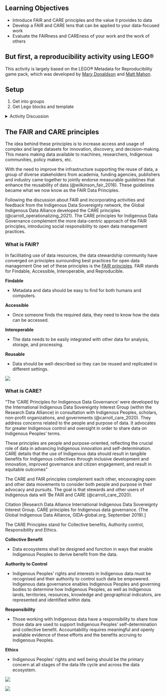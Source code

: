 ## Learning Objectives {.unnumbered}

-   Introduce FAIR and CARE principles and the value it provides to data
-   Develop a FAIR and CARE lens that can be applied to your data-focused work
-   Evaluate the FAIRness and CAREness of your work and the work of others
    
## But first, a reproducibility activity using LEGO®

This activity is largely based on the LEGO® Metadata for Reproducibility game pack, which was developed by [Mary Donaldson](https://orcid.org/0000-0002-1936-3499) and [Matt Mahon](https://orcid.org/0000-0001-8950-8422). 

::: callout-tip
## Setup
1. Get into groups
2. Get Lego blocks and template
:::

<details>

<summary>Activity Discussion</summary>

- Did you find this a simple way to document your process?
- Was there anything you found difficult to capture?
- Did those replicating the builds find it straightforward to follow?
- Did you encounter any ambiguity in the instructions?

</details>



## The FAIR and CARE principles

The idea behind these principles is to increase access and usage of complex and large datasets for innovation, discovery, and decision-making. This means making data available to machines, researchers, Indigenous communities, policy makers, etc.

With the need to improve the infrastructure supporting the reuse of
data, a group of diverse stakeholders from academia, funding agencies,
publishers and industry came together to jointly endorse measurable
guidelines that enhance the reusability of data (@wilkinson_fair_2016).
These guidelines became what we now know as the FAIR Data Principles.

Following the discussion about FAIR and incorporating activities and
feedback from the Indigenous Data Sovereignty network, the Global
Indigenous Data Alliance developed the CARE principles
(@carroll_operationalizing_2021). The CARE principles for Indigenous
Data Governance complement the more data-centric approach of the FAIR
principles, introducing social responsibility to open data management
practices.

### What is FAIR?

In facilitating use of data resources, the data stewardship community
have converged on principles surrounding best practices for open data
management One set of these principles is the [FAIR
principles](https://force11.org/info/guiding-principles-for-findable-accessible-interoperable-and-re-usable-data-publishing-version-b1-0/).
FAIR stands for Findable, Accessible, Interoperable, and Reproducible.

**Findable**

-   Metadata and data should be easy to find for both humans and
    computers.

**Accessible**

-   Once someone finds the required data, they need to know how the data
    can be accessed.

**Interoperable**

-   The data needs to be easily integrated with other data for analysis,
    storage, and processing.

**Reusable**

-   Data should be well-described so they can be reused and replicated
    in different settings.

![](images/FAIRsFAIR.png)

### What is CARE?

<!-- NEED to IMPROVE THIS DESCRIPTION -->

"The 'CARE Principles for Indigenous Data Governance' were developed by
the International Indigenous Data Sovereignty Interest Group (within the
Research Data Alliance) in consultation with Indigenous Peoples,
scholars, non-profit organizations, and governments
(@carroll_care_2020). They address concerns related to the people and
purpose of data. It advocates for greater Indigenous control and
oversight in order to share data on Indigenous Peoples' terms.

These principles are people and purpose-oriented, reflecting the crucial
role of data in advancing Indigenous innovation and self-determination.
CARE details that the use of Indigenous data should result in tangible
benefits for Indigenous collectives through inclusive development and
innovation, improved governance and citizen engagement, and result in
equitable outcomes"

The CARE and FAIR principles complement each other, encouraging open and
other data movements to consider both people and purpose in their
advocacy and pursuits. The goal is that stewards and other users of
Indigenous data will 'Be FAIR and CARE (@carroll_care_2020).

Citation \[Research Data Alliance International Indigenous Data
Sovereignty Interest Group. CARE principles for Indigenous data
governance. (The Global Indigenous Data Alliance, GIDA-global.org,
September 2019).\]

The CARE Principles stand for Collective benefits, Authority control,
Responsibility and Ethics.

**Collective Benefit**

-   Data ecosystems shall be designed and function in ways that enable
    Indigenous Peoples to derive benefit from the data.

**Authority to Control**

-   Indigenous Peoples' rights and interests in Indigenous data must be
    recognised and their authority to control such data be empowered.
    Indigenous data governance enables Indigenous Peoples and governing
    bodies to determine how Indigenous Peoples, as well as Indigenous
    lands, territories, resources, knowledge and geographical
    indicators, are represented and identified within data.

**Responsibility**

-   Those working with Indigenous data have a responsibility to share
    how those data are used to support Indigenous Peoples'
    self-determination and collective benefit. Accountability requires
    meaningful and openly available evidence of these efforts and the
    benefits accruing to Indigenous Peoples.

**Ethics**

-   Indigenous Peoples' rights and well being should be the primary
    concern at all stages of the data life cycle and across the data
    ecosystem.

![](images/CAREsCARE.png)

![](images/FAIR_CARE.png)
